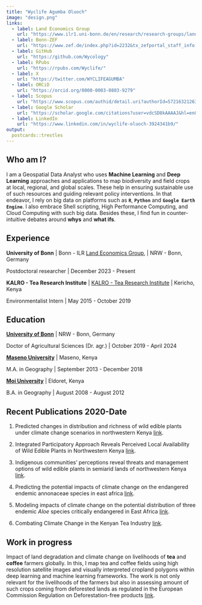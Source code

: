 ```yaml
---
title: "Wyclife Agumba Oluoch"
image: "design.png"
links:
  - label: Land Economics Group
    url: "https://www.ilr1.uni-bonn.de/en/research/research-groups/land-economics"
  - label: Bonn-ZEF
    url: "https://www.zef.de/index.php?id=2232&tx_zefportal_staff_info[ref]=2252&tx_zefportal_staff_info[uid]=1975&tx_zefportal_staff_profile[uid]=1975&no_cache=1"
  - label: GitHub
    url: "https://github.com/Wycology"
  - label: RPubs
    url: "https://rpubs.com/Wyclife/"
  - label: X
    url: "https://twitter.com/WYCLIFEAGUMBA"
  - label: ORCiD
    url: "https://orcid.org/0000-0003-0803-9279"
  - label: Scopus
    url: "https://www.scopus.com/authid/detail.uri?authorId=57216321263"
  - label: Google Scholar
    url: "https://scholar.google.com/citations?user=vdcSD8kAAAAJ&hl=en&oi=ao"
  - label: LinkedIn
    url: "https://www.linkedin.com/in/wyclife-oluoch-3924341b9/"
output:
  postcards::trestles
---
```


## Who am I?

I am a Geospatial Data Analyst who uses **Machine Learning** and **Deep Learning** approaches and applications to map biodiversity and field crops at local, regional, and global scales. These help in ensuring sustainable use of such resources and guiding relevant policy interventions. In that endeavor, I rely on big data on platforms such as **`R`**, **`Python`** and **`Google Earth Engine`**. I also embrace Shell scripting, High Performance Computing, and Cloud Computing with such big data. Besides these, I find fun in counter-intuitive debates around **whys** and **what ifs**.

## Experience

**University of Bonn** \| Bonn - ILR [Land Economics Group](https://www.ilr1.uni-bonn.de/en/research/research-groups/land-economics), \| NRW - Bonn, Germany

Postdoctoral researcher \|  December 2023 - Present

**KALRO - Tea Research Institute** \| [KALRO - Tea Research Institute](https://www.kalro.org/tea/) \| Kericho, Kenya

Environmentalist Intern \|  May 2015 - October 2019

## Education

**[University of Bonn](https://www.uni-bonn.de/en/university/university)** \| NRW - Bonn, Germany

Doctor of Agricultural Sciences (Dr. agr.) \| October 2019 - April 2024

**[Maseno University](https://www.maseno.ac.ke/)** \| Maseno, Kenya

M.A. in Geography \| September 2013 - December 2018

**[Moi University](http://mu.ac.ke/)** \| Eldoret, Kenya

B.A. in Geography \| August 2008 - August 2012

## Recent Publications 2020-Date

1. Predicted changes in distribution and richness of wild edible plants under climate change scenarios in northwestern Kenya [link](https://link.springer.com/article/10.1007/s10113-023-02175-3).

2. Integrated Participatory Approach Reveals Perceived Local Availability of Wild Edible Plants in Northwestern Kenya [link](https://doi.org/10.1007/s10745-023-00405-0).

3. Indigenous communities’ perceptions reveal threats and management options of wild edible plants in semiarid lands of northwestern Kenya [link](https://doi.org/10.1186/s13002-023-00584-6).

4. Predicting the potential impacts of climate change on the endangered endemic annonaceae species in east africa [link](https://doi.org/10.1016/j.heliyon.2023.e17405).

5. Modeling impacts of climate change on the potential distribution of three endemic _Aloe_ species critically endangered in East Africa [link](https://doi.org/10.1016/j.ecoinf.2022.101765).

6. Combating Climate Change in the Kenyan Tea Industry [link](https://doi.org/10.3389/fpls.2020.00339).

## Work in progress

Impact of land degradation and climate change on livelihoods of **tea** and **coffee** farmers globally. In this, I map tea and coffee fields using high resolution satellite images and visually interpreted cropland polygons within deep learning and machine learning frameworks. The work is not only relevant for the livelihoods of the farmers but also in assessing amount of such crops coming from deforested lands as regulated in the European Commission Regulation on Deforestation-free products [link](https://environment.ec.europa.eu/topics/forests/deforestation/regulation-deforestation-free-products_en).





















